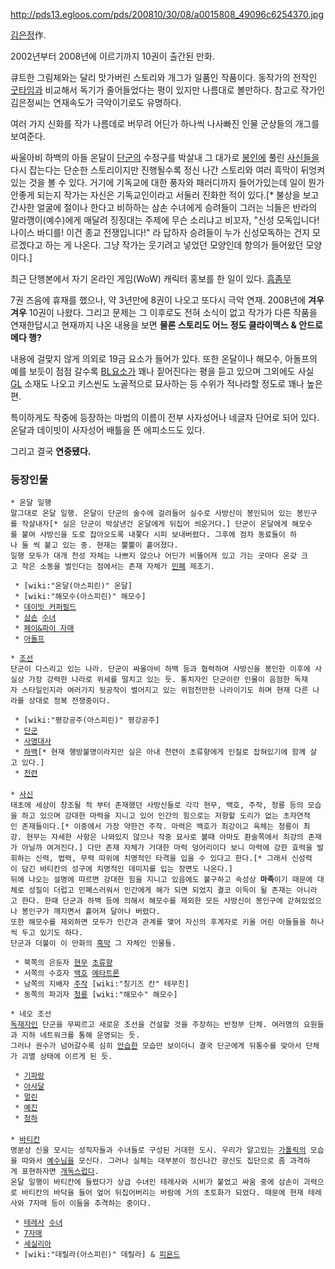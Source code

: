 http://pds13.egloos.com/pds/200810/30/08/a0015808_49096c6254370.jpg

[[김은정]]作.

2002년부터 2008년에 이르기까지 10권이 출간된 만화.

큐트한 그림체와는 달리 맛가버린 스토리와 개그가 일품인 작품이다. 동작가의 전작인 [[굿타임]]과 비교해서 독기가 줄어들었다는 평이 있지만 나름대로 볼만하다. 참고로 작가인 김은정씨는 연재속도가 극악이기로도 유명하다.

여러 가지 신화를 작가 나름데로 버무려 어딘가 하나씩 나사빠진 인물 군상들의 개그를 보여준다.

싸울아비 하백의 아들 온달이 [[단군]]의 수정구를 박살내 그 대가로 [[봉인]]에 풀린 [[사신]]들을 다시 잡는다는 단순한 스토리이지만 진행될수록 정신 나간 스토리와 여러 흑막이 뒤엉켜있는 것을 볼 수 있다. 거기에 기독교에 대한 풍자와 패러디까지 들어가있는데 일이 뭔가 안좋게 되는지 작가는 자신은 기독교인이라고 서둘러 진화한 적이 있다.[* 불상을 보고 간사한 얼굴에 절이나 한다고 비하하는 삼손 수녀에게 승려들이 그러는 늬들은 반라의 말라깽이(예수)에게 매달려 징징대는 주제에 무슨 소리냐고 비꼬자, "신성 모독입니다! 나이스 바디를! 이건 종교 전쟁입니다!" 라 답하자 승려들이 누가 신성모독하는 건지 모르겠다고 하는 게 나온다. 그냥 작가는 웃기려고 넣었던 모양인데 항의가 들어왔던 모양이다.]

최근 단행본에서 자기 온라인 게임(WoW) 캐릭터 홍보를 한 일이 있다. [[흠좀무]]

7권 즈음에 휴재를 했으나, 약 3년만에 8권이 나오고 또다시 극악 연재. 2008년에 '''겨우겨우''' 10권이 나왔다. 그리고 문제는 그 이후로도 전혀 소식이 없고 작가가 다른 작품을 연재한답시고 현재까지 나온 내용을 보면 '''물론 스토리도 어느 정도 클라이맥스 & 안드로메다 행?'''

내용에 걸맞지 않게 의외로 19금 요소가 들어가 있다. 또한 온달이나 해모수, 아돌프의 예를 보듯이 점점 갈수록 [[BL]]요소가 꽤나 짙어진다는 평을 듣고 있으며 그외에도 사실 [[GL]] 소재도 나오고 키스씬도 노골적으로 묘사하는 등 수위가 적나라할 정도로 꽤나 높은 편.

특이하게도 작중에 등장하는 마법의 이름이 전부 사자성어나 네글자 단어로 되어 있다. 온달과 데이빗이 사자성어 배틀을 뜬 에피소드도 있다. 

그리고 결국 '''연중됐다.'''

=== 등장인물 ===
 * 온달 일행
 말그대로 온달 일행. 온달이 단군의 술수에 걸려들어 실수로 사방신이 봉인되어 있는 봉인구를 작살내자[* 실은 단군이 박살낸건 온달에게 뒤집어 씌운거다.] 단군이 온달에게 해모수를 붙여 사방신을 도로 잡아오도록 내쫓다 시피 보내버렸다. 그후에 점차 동료들이 하나 둘 씩 붙고 있는 중. 현재는 뿔뿔이 흩어졌다.
 일행 모두가 대개 천성 자체는 나쁘지 않으나 어딘가 비뚤어져 있고 가는 곳마다 온갖 크고 작은 소동을 벌인다는 점에서는 존재 자체가 [[민폐]] 제조기.

  * [wiki:"온달(아스피린)" 온달]
  * [wiki:"해모수(아스피린)" 해모수]
  * [[데이빗 커퍼필드]]
  * [[삼손]] [[수녀]]
  * [[페이&파이 자매]]
  * [[아돌프]]

 * [[조선]]
 단군이 다스리고 있는 나라. 단군이 싸울아비 하백 등과 협력하여 사방신을 봉인한 이후에 사실상 가장 강력한 나라로 위세를 떨치고 있는 듯. 통치자인 단군이란 인물이 음험한 독재자 스타일인지라 여러가지 뒷공작이 벌어지고 있는 위험천만한 나라이기도 하며 현재 다른 나라를 상대로 정복 전쟁중이다.

  * [wiki:"평강공주(아스피린)" 평강공주]
  * [[단군]]
  * [[사명대사]]
  * [[하백]][* 현재 행방불명이라지만 실은 아내 천련이 초류향에게 인질로 잡혀있기에 함께 살고 있다.]
  * [[천련]]
 
 * [[사신]]
 태초에 세상이 창조될 적 부터 존재했던 사방신들로 각각 현무, 백호, 주작, 청룡 등의 모습을 하고 있으며 강대한 마력을 지니고 있어 인간의 힘으로는 저항할 도리가 없는 초자연적인 존재들이다.[* 이중에서 가장 약한건 주작. 마력은 백호가 최강이고 육체는 청룡이 최강. 현무는 자세한 사항은 나와있지 않으나 작중 묘사로 볼때 아마도 환술쪽에서 최강의 존재가 아닐까 여겨진다.] 다만 존재 자체가 거대한 마력 덩어리이다 보니 마력에 강한 효력을 발휘하는 신력, 법력, 무력 따위에 치명적인 타격을 입을 수 있다고 한다.[* 그래서 신성력이 담긴 바티칸의 성구에 치명적인 데미지를 입는 장면도 나온다.] 
 뒤에 나오는 설명에 따르면 강대한 힘을 지니고 있음에도 불구하고 속성상 '''마족'''이기 때문에 대체로 성질이 더럽고 민폐스러워서 인간에게 해가 되면 되었지 결코 이득이 될 존재는 아니라고 한다. 한때 단군과 하백 등에 의해서 해모수를 제외한 모든 사방신이 봉인구에 갇혀있었으나 봉인구가 깨지면서 흩어져 달아나 버렸다.
 또한 해모수를 제외하면 모두가 인간과 관계를 맺어 자신의 후계자로 키울 어린 아들들을 하나씩 두고 있기도 하다. 
 단군과 더불이 이 만화의 [[흑막]] 그 자체인 인물들.

  * 북쪽의 은둔자 [[현무]] [[초류향]]
  * 서쪽의 수호자 [[백호]] [[메타트론]]
  * 남쪽의 지배자 [[주작]] [wiki:"칭기즈 칸" 테무친]
  * 동쪽의 파괴자 [[청룡]] [wiki:"해모수" 해모수]
  
 * 네오 조선
 [[독재자]]인 단군을 무찌르고 새로운 조선을 건설할 것을 주장하는 반정부 단체. 여러명의 요원들과 지하 네트워크를 통해 운영되는 듯.
 그러나 권수가 넘어갈수록 심히 [[안습]]한 모습만 보이더니 결국 단군에게 뒤통수를 맞아서 단체가 괴멸 상태에 이르게 된 듯.

  * [[기파랑]]
  * [[아사달]]
  * [[멀린]]
  * [[예진]]
  * [[청하]]
 
 * [[바티칸]]
 명분상 신을 모시는 성직자들과 수녀들로 구성된 거대한 도시. 우리가 알고있는 [[가톨릭]]의 모습을 따와서 [[예수]]님을 모신다. 그러나 실체는 대부분이 정신나간 광신도 집단으로 좀 과격하게 표현하자면 [[개독]]스럽다.
 온달 일행이 바티칸에 들렸다가 상급 수녀인 테레사와 시비가 붙었고 싸움 중에 삼손이 괴력으로 바티칸의 바닥을 들어 엎어 뒤집어버리는 바람에 거의 초토화가 되었다. 때문에 현재 테레사와 7자매 등이 이들을 추격하는 중이다.

  * [[테레사]] [[수녀]]
  * [[7자매]]
  * [[세실리아]]
  * [wiki:"데릴라(아스피린)" 데릴라] & [[피욘드]]
